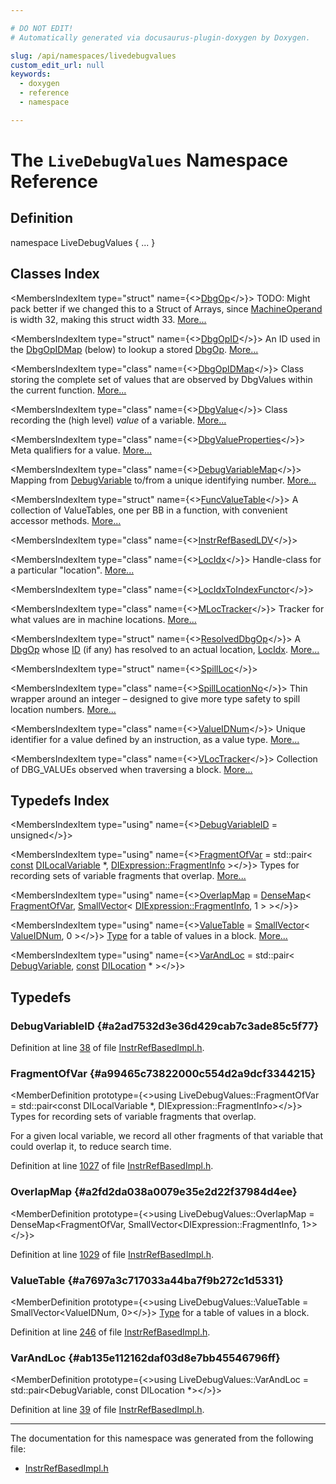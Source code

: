 ```yaml
---

# DO NOT EDIT!
# Automatically generated via docusaurus-plugin-doxygen by Doxygen.

slug: /api/namespaces/livedebugvalues
custom_edit_url: null
keywords:
  - doxygen
  - reference
  - namespace

---
```





# The `LiveDebugValues` Namespace Reference

<DoxygenPage pluginConfig={pluginConfig}>



## Definition

<CodeBlock>namespace LiveDebugValues &#123; ... &#125;</CodeBlock>

## Classes Index

<MembersIndex>

<MembersIndexItem
  type="struct"
  name={<><a href="/docs/api/structs/livedebugvalues/dbgop">DbgOp</a></>}>
TODO: Might pack better if we changed this to a Struct of Arrays, since <a href="/docs/api/classes/llvm/machineoperand">MachineOperand</a> is width 32, making this struct width 33. <a href="/docs/api/structs/livedebugvalues/dbgop/#details">More...</a>
</MembersIndexItem>

<MembersIndexItem
  type="struct"
  name={<><a href="/docs/api/structs/livedebugvalues/dbgopid">DbgOpID</a></>}>
An ID used in the <a href="/docs/api/classes/livedebugvalues/dbgopidmap">DbgOpIDMap</a> (below) to lookup a stored <a href="/docs/api/structs/livedebugvalues/dbgop">DbgOp</a>. <a href="/docs/api/structs/livedebugvalues/dbgopid/#details">More...</a>
</MembersIndexItem>

<MembersIndexItem
  type="class"
  name={<><a href="/docs/api/classes/livedebugvalues/dbgopidmap">DbgOpIDMap</a></>}>
Class storing the complete set of values that are observed by DbgValues within the current function. <a href="/docs/api/classes/livedebugvalues/dbgopidmap/#details">More...</a>
</MembersIndexItem>

<MembersIndexItem
  type="class"
  name={<><a href="/docs/api/classes/livedebugvalues/dbgvalue">DbgValue</a></>}>
Class recording the (high level) <em>value</em> of a variable. <a href="/docs/api/classes/livedebugvalues/dbgvalue/#details">More...</a>
</MembersIndexItem>

<MembersIndexItem
  type="class"
  name={<><a href="/docs/api/classes/livedebugvalues/dbgvalueproperties">DbgValueProperties</a></>}>
Meta qualifiers for a value. <a href="/docs/api/classes/livedebugvalues/dbgvalueproperties/#details">More...</a>
</MembersIndexItem>

<MembersIndexItem
  type="class"
  name={<><a href="/docs/api/classes/livedebugvalues/debugvariablemap">DebugVariableMap</a></>}>
Mapping from <a href="/docs/api/classes/llvm/debugvariable">DebugVariable</a> to/from a unique identifying number. <a href="/docs/api/classes/livedebugvalues/debugvariablemap/#details">More...</a>
</MembersIndexItem>

<MembersIndexItem
  type="struct"
  name={<><a href="/docs/api/structs/livedebugvalues/funcvaluetable">FuncValueTable</a></>}>
A collection of ValueTables, one per BB in a function, with convenient accessor methods. <a href="/docs/api/structs/livedebugvalues/funcvaluetable/#details">More...</a>
</MembersIndexItem>

<MembersIndexItem
  type="class"
  name={<><a href="/docs/api/classes/livedebugvalues/instrrefbasedldv">InstrRefBasedLDV</a></>}>
</MembersIndexItem>

<MembersIndexItem
  type="class"
  name={<><a href="/docs/api/classes/livedebugvalues/locidx">LocIdx</a></>}>
Handle-class for a particular &quot;location&quot;. <a href="/docs/api/classes/livedebugvalues/locidx/#details">More...</a>
</MembersIndexItem>

<MembersIndexItem
  type="class"
  name={<><a href="/docs/api/classes/livedebugvalues/locidxtoindexfunctor">LocIdxToIndexFunctor</a></>}>
</MembersIndexItem>

<MembersIndexItem
  type="class"
  name={<><a href="/docs/api/classes/livedebugvalues/mloctracker">MLocTracker</a></>}>
Tracker for what values are in machine locations. <a href="/docs/api/classes/livedebugvalues/mloctracker/#details">More...</a>
</MembersIndexItem>

<MembersIndexItem
  type="struct"
  name={<><a href="/docs/api/structs/livedebugvalues/resolveddbgop">ResolvedDbgOp</a></>}>
A <a href="/docs/api/structs/livedebugvalues/dbgop">DbgOp</a> whose <a href="/docs/api/namespaces/llvm/callingconv/#abdf8cf606905c10634e831390981b0ed">ID</a> (if any) has resolved to an actual location, <a href="/docs/api/classes/livedebugvalues/locidx">LocIdx</a>. <a href="/docs/api/structs/livedebugvalues/resolveddbgop/#details">More...</a>
</MembersIndexItem>

<MembersIndexItem
  type="struct"
  name={<><a href="/docs/api/structs/livedebugvalues/spillloc">SpillLoc</a></>}>
</MembersIndexItem>

<MembersIndexItem
  type="class"
  name={<><a href="/docs/api/classes/livedebugvalues/spilllocationno">SpillLocationNo</a></>}>
Thin wrapper around an integer – designed to give more type safety to spill location numbers. <a href="/docs/api/classes/livedebugvalues/spilllocationno/#details">More...</a>
</MembersIndexItem>

<MembersIndexItem
  type="class"
  name={<><a href="/docs/api/classes/livedebugvalues/valueidnum">ValueIDNum</a></>}>
Unique identifier for a value defined by an instruction, as a value type. <a href="/docs/api/classes/livedebugvalues/valueidnum/#details">More...</a>
</MembersIndexItem>

<MembersIndexItem
  type="class"
  name={<><a href="/docs/api/classes/livedebugvalues/vloctracker">VLocTracker</a></>}>
Collection of DBG&#95;VALUEs observed when traversing a block. <a href="/docs/api/classes/livedebugvalues/vloctracker/#details">More...</a>
</MembersIndexItem>

</MembersIndex>

## Typedefs Index

<MembersIndex>

<MembersIndexItem
  type="using"
  name={<><a href="#a2ad7532d3e36d429cab7c3ade85c5f77">DebugVariableID</a> = unsigned</>}>
</MembersIndexItem>

<MembersIndexItem
  type="using"
  name={<><a href="#a99465c73822000c554d2a9dcf3344215">FragmentOfVar</a> = std::pair&lt; <a href="/docs/api/files/lib/lib/target/lib/target/aarch64/aarch64promoteconstant-cpp/#a90f8350fecae261c25be85d38b451bff">const</a> <a href="/docs/api/classes/llvm/dilocalvariable">DILocalVariable</a> &#42;, <a href="/docs/api/classes/llvm/diexpression/#a2a09e6caba71ab15519f9e55ceb4d10d">DIExpression::FragmentInfo</a> &gt;</>}>
Types for recording sets of variable fragments that overlap. <a href="#a99465c73822000c554d2a9dcf3344215">More...</a>
</MembersIndexItem>

<MembersIndexItem
  type="using"
  name={<><a href="#a2fd2da038a0079e35e2d22f37984d4ee">OverlapMap</a> = <a href="/docs/api/classes/llvm/densemap">DenseMap</a>&lt; <a href="#a99465c73822000c554d2a9dcf3344215">FragmentOfVar</a>, <a href="/docs/api/classes/llvm/smallvector">SmallVector</a>&lt; <a href="/docs/api/classes/llvm/diexpression/#a2a09e6caba71ab15519f9e55ceb4d10d">DIExpression::FragmentInfo</a>, 1 &gt; &gt;</>}>
</MembersIndexItem>

<MembersIndexItem
  type="using"
  name={<><a href="#a7697a3c717033a44ba7f9b272c1d5331">ValueTable</a> = <a href="/docs/api/classes/llvm/smallvector">SmallVector</a>&lt; <a href="/docs/api/classes/livedebugvalues/valueidnum">ValueIDNum</a>, 0 &gt;</>}>
<a href="/docs/api/classes/llvm/type">Type</a> for a table of values in a block. <a href="#a7697a3c717033a44ba7f9b272c1d5331">More...</a>
</MembersIndexItem>

<MembersIndexItem
  type="using"
  name={<><a href="#ab135e112162daf03d8e7bb45546796ff">VarAndLoc</a> = std::pair&lt; <a href="/docs/api/classes/llvm/debugvariable">DebugVariable</a>, <a href="/docs/api/files/lib/lib/target/lib/target/aarch64/aarch64promoteconstant-cpp/#a90f8350fecae261c25be85d38b451bff">const</a> <a href="/docs/api/classes/llvm/dilocation">DILocation</a> &#42; &gt;</>}>
</MembersIndexItem>

</MembersIndex>


<SectionDefinition>

## Typedefs

### DebugVariableID {#a2ad7532d3e36d429cab7c3ade85c5f77}

<MemberDefinition
  prototype="using LiveDebugValues::DebugVariableID =  unsigned">

Definition at line <a href="/docs/api/files/lib/lib/codegen/lib/codegen/livedebugvalues/instrrefbasedimpl-h/#l00038">38</a> of file <a href="/docs/api/files/lib/lib/codegen/lib/codegen/livedebugvalues/instrrefbasedimpl-h">InstrRefBasedImpl.h</a>.
</MemberDefinition>

### FragmentOfVar {#a99465c73822000c554d2a9dcf3344215}

<MemberDefinition
  prototype={<>using LiveDebugValues::FragmentOfVar = 
    std::pair&lt;const DILocalVariable &#42;, DIExpression::FragmentInfo&gt;</>}>
Types for recording sets of variable fragments that overlap.

For a given local variable, we record all other fragments of that variable that could overlap it, to reduce search time.

Definition at line <a href="/docs/api/files/lib/lib/codegen/lib/codegen/livedebugvalues/instrrefbasedimpl-h/#l01027">1027</a> of file <a href="/docs/api/files/lib/lib/codegen/lib/codegen/livedebugvalues/instrrefbasedimpl-h">InstrRefBasedImpl.h</a>.
</MemberDefinition>

### OverlapMap {#a2fd2da038a0079e35e2d22f37984d4ee}

<MemberDefinition
  prototype={<>using LiveDebugValues::OverlapMap = 
    DenseMap&lt;FragmentOfVar, SmallVector&lt;DIExpression::FragmentInfo, 1&gt;&gt;</>}>

Definition at line <a href="/docs/api/files/lib/lib/codegen/lib/codegen/livedebugvalues/instrrefbasedimpl-h/#l01029">1029</a> of file <a href="/docs/api/files/lib/lib/codegen/lib/codegen/livedebugvalues/instrrefbasedimpl-h">InstrRefBasedImpl.h</a>.
</MemberDefinition>

### ValueTable {#a7697a3c717033a44ba7f9b272c1d5331}

<MemberDefinition
  prototype={<>using LiveDebugValues::ValueTable =  SmallVector&lt;ValueIDNum, 0&gt;</>}>
<a href="/docs/api/classes/llvm/type">Type</a> for a table of values in a block.

Definition at line <a href="/docs/api/files/lib/lib/codegen/lib/codegen/livedebugvalues/instrrefbasedimpl-h/#l00246">246</a> of file <a href="/docs/api/files/lib/lib/codegen/lib/codegen/livedebugvalues/instrrefbasedimpl-h">InstrRefBasedImpl.h</a>.
</MemberDefinition>

### VarAndLoc {#ab135e112162daf03d8e7bb45546796ff}

<MemberDefinition
  prototype={<>using LiveDebugValues::VarAndLoc =  std::pair&lt;DebugVariable, const DILocation &#42;&gt;</>}>

Definition at line <a href="/docs/api/files/lib/lib/codegen/lib/codegen/livedebugvalues/instrrefbasedimpl-h/#l00039">39</a> of file <a href="/docs/api/files/lib/lib/codegen/lib/codegen/livedebugvalues/instrrefbasedimpl-h">InstrRefBasedImpl.h</a>.
</MemberDefinition>

</SectionDefinition>

<hr/>

The documentation for this namespace was generated from the following file:

<ul>
<li><a href="/docs/api/files/lib/lib/codegen/lib/codegen/livedebugvalues/instrrefbasedimpl-h">InstrRefBasedImpl.h</a></li>
</ul>

</DoxygenPage>

